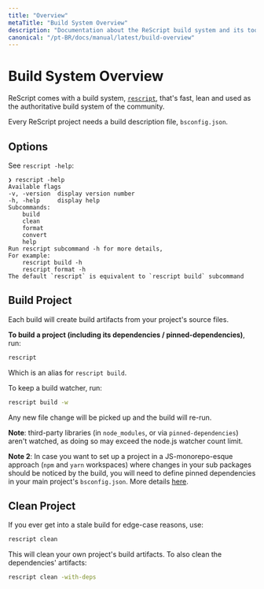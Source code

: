 ```yaml
---
title: "Overview"
metaTitle: "Build System Overview"
description: "Documentation about the ReScript build system and its toolchain"
canonical: "/pt-BR/docs/manual/latest/build-overview"
---
```


# Build System Overview

ReScript comes with a build system, [`rescript`](https://www.npmjs.com/package/rescript), that's fast, lean and used as the authoritative build system of the community.

Every ReScript project needs a build description file, `bsconfig.json`.

## Options

See `rescript -help`:

```
❯ rescript -help
Available flags
-v, -version  display version number
-h, -help     display help
Subcommands:
    build
    clean
    format
    convert
    help
Run rescript subcommand -h for more details,
For example:
    rescript build -h
    rescript format -h
The default `rescript` is equivalent to `rescript build` subcommand
```

## Build Project

Each build will create build artifacts from your project's source files.

**To build a project (including its dependencies / pinned-dependencies)**, run:

```sh
rescript
```

Which is an alias for `rescript build`.

To keep a build watcher, run:

```sh
rescript build -w
```

Any new file change will be picked up and the build will re-run.

**Note**: third-party libraries (in `node_modules`, or via `pinned-dependencies`) aren't watched, as doing so may exceed the node.js watcher count limit.

**Note 2**: In case you want to set up a project in a JS-monorepo-esque approach (`npm` and `yarn` workspaces) where changes in your sub packages should be noticed by the build, you will need to define pinned dependencies in your main project's `bsconfig.json`. More details [here](./build-pinned-dependencies).

## Clean Project

If you ever get into a stale build for edge-case reasons, use:

```sh
rescript clean
```

This will clean your own project's build artifacts. To also clean the dependencies' artifacts:

```sh
rescript clean -with-deps
```
